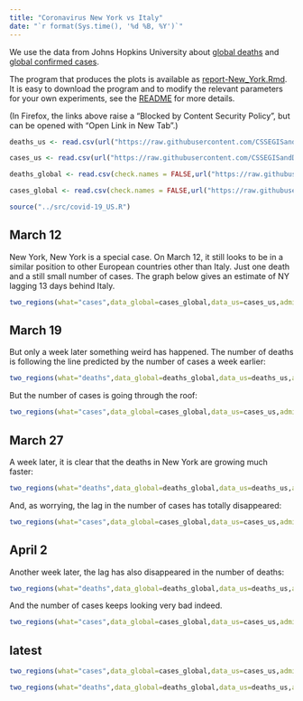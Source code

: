 ```yaml
---
title: "Coronavirus New York vs Italy"
date: "`r format(Sys.time(), '%d %B, %Y')`"
---
```


We use the data from Johns Hopkins University about [global deaths](https://github.com/CSSEGISandData/COVID-19/blob/master/csse_covid_19_data/csse_covid_19_time_series/time_series_covid19_deaths_global.csv)  and [global confirmed cases](https://github.com/CSSEGISandData/COVID-19/blob/master/csse_covid_19_data/csse_covid_19_time_series/time_series_covid19_confirmed_global.csv).

The program that produces the plots is available as [report-New_York.Rmd](https://github.com/alexhkurz/coronavirus-in-R/blob/master/reports/report-New_York.Rmd). It is easy to download the program and to modify the relevant parameters for your own experiments, see the [README](https://github.com/alexhkurz/coronavirus-in-R/) for more details.

(In Firefox, the links above raise a "Blocked by Content Security Policy", but can be opened with "Open Link in New Tab".)
    
```r
deaths_us <- read.csv(url("https://raw.githubusercontent.com/CSSEGISandData/COVID-19/master/csse_covid_19_data/csse_covid_19_time_series/time_series_covid19_deaths_US.csv"),check.names = FALSE)

cases_us <- read.csv(url("https://raw.githubusercontent.com/CSSEGISandData/COVID-19/master/csse_covid_19_data/csse_covid_19_time_series/time_series_covid19_confirmed_US.csv"),check.names = FALSE)

deaths_global <- read.csv(check.names = FALSE,url("https://raw.githubusercontent.com/CSSEGISandData/COVID-19/master/csse_covid_19_data/csse_covid_19_time_series/time_series_covid19_deaths_global.csv"))

cases_global <- read.csv(check.names = FALSE,url("https://raw.githubusercontent.com/CSSEGISandData/COVID-19/master/csse_covid_19_data/csse_covid_19_time_series/time_series_covid19_confirmed_global.csv"))
```

```r
source("../src/covid-19_US.R")
```


## March 12

New York, New York is a special case. On March 12, it still looks to be in a similar position to other European countries other than Italy. Just one death and a still small number of cases. The graph below gives an estimate of NY lagging 13 days behind Italy.

```r
two_regions(what="cases",data_global=cases_global,data_us=cases_us,admin2="New York",province_state="New York",region2="Italy",last_day="3/12/20",range=11,lag=13) 
```


## March 19

But only a week later something weird has happened. The number of deaths is following the line predicted by the number of cases a week earlier:

```r
two_regions(what="deaths",data_global=deaths_global,data_us=deaths_us,admin2="New York",province_state="New York",region2="Italy",last_day="3/19/20",range=18,lag=13) 
```

But the number of cases is going through the roof:

```r
two_regions(what="cases",data_global=cases_global,data_us=cases_us,admin2="New York",province_state="New York",region2="Italy",last_day="3/19/20",range=18,lag=13) 
```


## March 27

A week later, it is clear that the deaths in New York are growing much faster:

```r
two_regions(what="deaths",data_global=deaths_global,data_us=deaths_us,admin2="New York",province_state="New York",region2="Italy",last_day="3/27/20",range=26,lag=13) 
```

And, as worrying, the lag in the number of cases has totally disappeared:

```r
two_regions(what="cases",data_global=cases_global,data_us=cases_us,admin2="New York",province_state="New York",region2="Italy",last_day="3/27/20",range=26,lag=0)
```


## April 2

Another week later, the lag has also disappeared in the number of deaths:

```r
two_regions(what="deaths",data_global=deaths_global,data_us=deaths_us,admin2="New York",province_state="New York",region2="Italy",last_day="4/2/20",lag=0)
```

And the number of cases keeps looking very bad indeed.

```r
two_regions(what="cases",data_global=cases_global,data_us=cases_us,admin2="New York",province_state="New York",region2="Italy",last_day="4/2/20",lag=0)
```


## latest

```r
two_regions(what="cases",data_global=cases_global,data_us=cases_us,admin2="New York",province_state="New York",region2="Italy",lag=0)
```


```r
two_regions(what="deaths",data_global=deaths_global,data_us=deaths_us,admin2="New York",province_state="New York",region2="Italy",lag=0)
```



